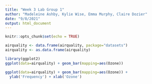 ```yaml
---
title: "Week 3 Lab Group 1"
author: "Madeleine Ashby, Kylie Wise, Emma Murphy, Claire Dozier"
date: "9/8/2021"
output: html_document
---
```


```r
knitr::opts_chunk$set(echo = TRUE)
```

```r
airquality <- data.frame(airquality, package="datasets")
airquality <- as.data.frame(airquality)
```

```r
library(ggplot2)
ggplot(data=airquality) + geom_bar(mapping=aes(Ozone))
```

```r
ggplot(data=airquality) + geom_bar(mapping=aes(Ozone)) +
  ylab('Frequency') + xlab('Ozone')
```

